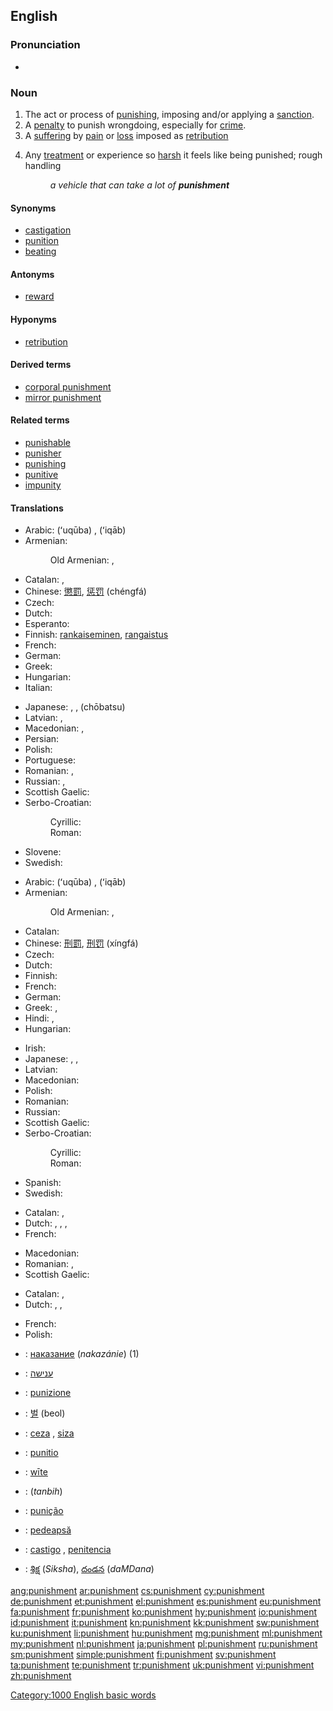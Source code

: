{{wikipedia}}
==English==

===Pronunciation===
* {{audio|en-us-punishment.ogg|Audio (US)}}

===Noun===
{{en-noun}}

# The act or process of [[punish]]ing, imposing and/or applying a [[sanction]].
# A [[penalty]] to punish wrongdoing, especially for [[crime]].
# A [[suffering]] by [[pain]] or [[loss]] imposed as [[retribution]]
# {{figuratively}} Any [[treatment]] or experience so [[harsh]] it feels like being punished; rough handling
#: ''a vehicle that can take a lot of '''punishment'''''

====Synonyms====
* [[castigation]]
* [[punition]]
* [[beating]]

====Antonyms====
* [[reward]]

====Hyponyms====
* [[retribution]]

====Derived terms====
* [[corporal punishment]]
* [[mirror punishment]]

====Related terms====
* [[punishable]]
* [[punisher]]
* [[punishing]]
* [[punitive]]
* [[impunity]]

====Translations====
{{trans-top|the act of punishing}}
* Arabic: {{Arab|[[عقوبة]]}} (ʻuqūba) {{f}}, {{Arab|[[عقاب]]}} (ʻiqāb) {{m}}
* Armenian: {{t-|hy|պատիժ|tr=patiž}}
*: Old Armenian: {{tø|xcl|պատիժ|tr=patiž|sc=Armn|xs=Old Armenian}}, {{tø|xcl|պատուհաս|tr=patuhas|sc=Armn|xs=Old Armenian}}
* Catalan: {{t|ca|punició|f}}, {{t|ca|puniment|m}}
* Chinese: [[懲罰]], [[惩罚]] (chéngfá)
* Czech: {{t|cs|trest|m}}
* Dutch: {{t|nl|bestraffing|f}}
* Esperanto: {{t-|eo|puno|xs=Esperanto}}
* Finnish: [[rankaiseminen]], [[rangaistus]]
* French: {{t+|fr|punition|f}}
* German: {{t+|de|Strafe|f}}
* Greek: {{t+|el|τιμωρία}}
* Hungarian: {{t+|hu|büntetés}}
* Italian: {{t|it|punizione|f}}
{{trans-mid}}
* Japanese: {{t+|ja|罰|tr=[[ばつ]], batsu}}, {{Jpan|[[懲罰]]}}, {{Jpan|[[ちょうばつ]]}} (chōbatsu)
* Latvian: {{t-|lv|sods|m|xs=Latvian}}, {{t-|lv|sodīšana|f|xs=Latvian}}
* Macedonian: {{t-|mk|казна|f|tr=kázna}},  {{t|mk|казнување|n|tr=kaznúvanje}}
* Persian: {{t|fa|گوشمالی دادن|tr=guŝmāli dādan|xs=Persian}}
* Polish: {{t|pl|karanie|n}}
* Portuguese: {{t|pt|punição}}
* Romanian: {{t|ro|pedepsire|f}}, {{t|ro|pedeapsă|f}}
* Russian: {{t+|ru|наказание|n|tr=nakazánije}}, {{t+|ru|кара|f|tr=kára}}
* Scottish Gaelic: {{t|gd|peanasachadh|m}}
* Serbo-Croatian:
*: Cyrillic: {{t|sh|казна|f|alt=ка̏зна}}
*: Roman: {{t|sh|kazna|f|alt=kȁzna}}
* Slovene: {{t+|sl|kazen|n}}
* Swedish: {{t+|sv|straff|n}}
{{trans-bottom}}

{{trans-top|penalty for wrongdoing}}
* Arabic: {{Arab|[[عقوبة]]}} (ʻuqūba) {{f}}, {{Arab|[[عقاب]]}} (ʻiqāb) {{m}}
* Armenian: {{t-|hy|պատիժ|tr=patiž}}
*: Old Armenian: {{tø|xcl|պատիժ|tr=patiž|sc=Armn|xs=Old Armenian}}, {{tø|xcl|պատուհաս|tr=patuhas|sc=Armn|xs=Old Armenian}}
* Catalan: {{t|ca|càstig|m}}
* Chinese: [[刑罰]], [[刑罚]] (xíngfá)
* Czech: {{t-|cs|trest|m}}
* Dutch: {{t+|nl|straf|m|f}}
* Finnish: {{t-|fi|rangaistus}}
* French: {{t+|fr|punition|f}}
* German: {{t+|de|Bestrafung|f}}
* Greek: {{t+|el|τιμωρία}}, {{t+|el|ποινή}}
* Hindi: {{t|hi|दण्ड|tr=daṇḍ|sc=Deva}}, {{t|hi|सज़ा|tr=sazā|sc=Deva}}
* Hungarian: {{t+|hu|büntetés}}
{{trans-mid}}
* Irish: {{t|ga|pionós|m}}
* Japanese: {{t+|ja|罰|tr=[[ばつ]], batsu}}, {{t-|ja|刑罰|tr=keibatsu}}, {{t|ja|処罰|tr=shobatsu}}
* Latvian: {{t-|lv|sods|m|xs=Latvian}}
* Macedonian: {{t-|mk|казна|f|tr=kázna}}
* Polish: {{t+|pl|kara|f}}
* Romanian: {{t|ro|pedeapsă|f}}
* Russian: {{t+|ru|наказание|n|tr=nakazánije}}
* Scottish Gaelic: {{t|gd|peanas|m}}
* Serbo-Croatian:
*: Cyrillic: {{t|sh|казна|f|alt=ка̏зна}}
*: Roman: {{t|sh|kazna|f|alt=kȁzna}}
* Spanish: {{t+|es|castigo|m}}
* Swedish: {{t+|sv|straff|n}}
{{trans-bottom}}

{{trans-top|suffering imposed as retribution}}
* Catalan: {{t|ca|punició|f}}, {{t|ca|puniment|m}}
* Dutch: {{t-|nl|afstraffing|f}},  {{t|nl|boetedoening|f}},  {{t-|nl|vergelding|f}},  {{t+|nl|boete|m|f}}
* French: {{t+|fr|punition|f}}
{{trans-mid}}
* Macedonian: {{t-|mk|казна|f|tr=kázna}}
* Romanian: {{t|ro|penalizare}}, {{t|ro|pedeapsă punitivă|f}}
* Scottish Gaelic: {{t|gd|peanas|m}}
{{trans-bottom}}

{{trans-top|harsh treatment or experience}}
* Catalan: {{t|ca|punició|f}}, {{t|ca|puniment|m}}
* Dutch: {{t-|nl|afstraffing|f}}, {{t|nl|beproeving|f}},  {{t-|nl|vergelding|f}}
{{trans-mid}}
* French: {{t+|fr|punition|f}}
* Polish: {{t|pl|wycisk|m}}
{{trans-bottom}}

{{checktrans-top}}
* {{ttbc|bg}}: [[наказание]] (''nakazánie'') {{n}} (1)
* {{ttbc|he}}: [[ענישה]] {{f}}
* {{ttbc|it}}: [[punizione]] {{f}}
* {{ttbc|ko}}: [[벌]] (beol)
* {{ttbc|ku}}: [[ceza]] {{m}}, [[siza]] {{m}}
* {{ttbc|la}}: [[punitio]] {{f}}
* {{ttbc|ang}}: [[wite|wīte]] {{n}}
* {{ttbc|fa}}: {{fa-Arab|[[تنبیه]]}} (''tanbih'')
* {{ttbc|pt}}: [[punição]] {{f}}
* {{ttbc|ro}}: [[pedeapsă]] {{f}}
* {{ttbc|es}}: [[castigo]] {{m}}, [[penitencia]] {{f}}
* {{ttbc|te}}: [[శిక్ష]] (''Siksha''), [[దండన]] (''daMDana'')
{{trans-bottom}}

[[Category:1000 English basic words]]

[[ang:punishment]]
[[ar:punishment]]
[[cs:punishment]]
[[cy:punishment]]
[[de:punishment]]
[[et:punishment]]
[[el:punishment]]
[[es:punishment]]
[[eu:punishment]]
[[fa:punishment]]
[[fr:punishment]]
[[ko:punishment]]
[[hy:punishment]]
[[io:punishment]]
[[id:punishment]]
[[it:punishment]]
[[kn:punishment]]
[[kk:punishment]]
[[sw:punishment]]
[[ku:punishment]]
[[li:punishment]]
[[hu:punishment]]
[[mg:punishment]]
[[ml:punishment]]
[[my:punishment]]
[[nl:punishment]]
[[ja:punishment]]
[[pl:punishment]]
[[ru:punishment]]
[[sm:punishment]]
[[simple:punishment]]
[[fi:punishment]]
[[sv:punishment]]
[[ta:punishment]]
[[te:punishment]]
[[tr:punishment]]
[[uk:punishment]]
[[vi:punishment]]
[[zh:punishment]]